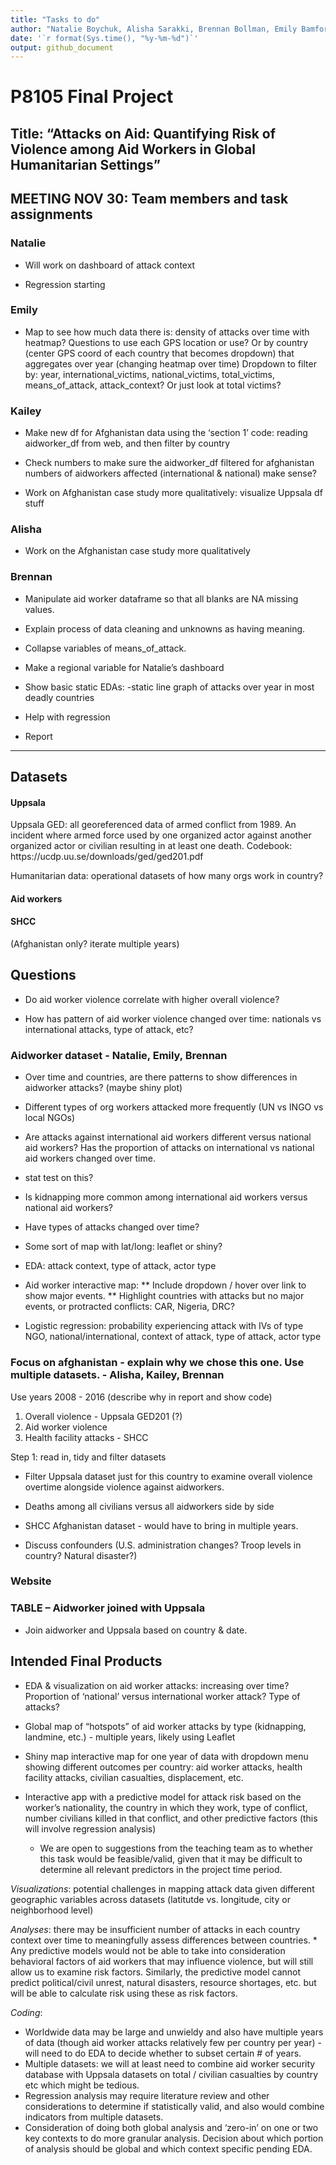 ```yaml
---
title: "Tasks to do"
author: "Natalie Boychuk, Alisha Sarakki, Brennan Bollman, Emily Bamforth, Kailey Rishovd"
date: '`r format(Sys.time(), "%y-%m-%d")`'
output: github_document
---
```


# P8105 Final Project 

## Title: "Attacks on Aid: Quantifying Risk of Violence among Aid Workers in Global Humanitarian Settings" 



## MEETING NOV 30: Team members and task assignments

### Natalie

* Will work on dashboard of attack context 

* Regression starting

### Emily

* Map to see how much data there is: density of attacks over time with heatmap? Questions to use each GPS location or use? Or by country (center GPS coord of each country that becomes dropdown) that aggregates over year (changing heatmap over time)
Dropdown to filter by: year, international_victims, national_victims, total_victims, means_of_attack, attack_context? Or just look at total victims?


### Kailey

* Make new df for Afghanistan data using the 'section 1' code: reading aidworker_df from web, and then filter by country

* Check numbers to make sure the aidworker_df filtered for afghanistan numbers of aidworkers affected (international & national) make sense?

* Work on Afghanistan case study more qualitatively: visualize Uppsala df stuff


### Alisha

* Work on the Afghanistan case study more qualitatively

### Brennan

* Manipulate aid worker dataframe so that all blanks are NA missing values. 

* Explain process of data cleaning and unknowns as having meaning. 

* Collapse variables of means_of_attack.

* Make a regional variable for Natalie's dashboard

* Show basic static EDAs: 
-static line graph of attacks over year in most deadly countries

* Help with regression

* Report


--------------------


## Datasets

#### Uppsala

Uppsala GED: all georeferenced data of armed conflict from 1989. An incident where armed force used by one organized actor against another organized actor or civilian resulting in at least one death.
Codebook: https://ucdp.uu.se/downloads/ged/ged201.pdf 


Humanitarian data: operational datasets of how many orgs work in country?

#### Aid workers

#### SHCC 
(Afghanistan only? iterate multiple years)


## Questions

* Do aid worker violence correlate with higher overall violence?

* How has pattern of aid worker violence changed over time: nationals vs international attacks, type of attack, etc? 


### Aidworker dataset - Natalie, Emily, Brennan

* Over time and countries, are there patterns to show differences in aidworker attacks? (maybe shiny plot)

* Different types of org workers attacked more frequently (UN vs INGO vs local NGOs)

* Are attacks against international aid workers different versus national aid workers? Has the proportion of attacks on international vs national aid workers changed over time.
 * stat test on this?

* Is kidnapping more common among international aid workers versus national aid workers?

* Have types of attacks changed over time?

* Some sort of map with lat/long: leaflet or shiny?

* EDA: attack context, type of attack, actor type 

* Aid worker interactive map:
** Include dropdown / hover over link to show major events. 
** Highlight countries with attacks but no major events, or protracted conflicts: CAR, Nigeria, DRC? 

* Logistic regression: probability experiencing attack with IVs of type NGO, national/international, context of attack, type of attack, actor type
 

### Focus on afghanistan - explain why we chose this one. Use multiple datasets. - Alisha, Kailey, Brennan

Use years 2008 - 2016 (describe why in report and show code)

1. Overall violence - Uppsala GED201 (?)
2. Aid worker violence
3. Health facility attacks - SHCC 

Step 1: read in, tidy and filter datasets


* Filter Uppsala dataset just for this country to examine overall violence overtime alongside violence against aidworkers. 

* Deaths among all civilians versus all aidworkers side by side

* SHCC Afghanistan dataset - would have to bring in multiple years.

* Discuss confounders (U.S. administration changes? Troop levels in country? Natural disaster?)


### Website 



### TABLE -- Aidworker joined with Uppsala

* Join aidworker and Uppsala based on country & date.



## Intended Final Products 

* EDA & visualization on aid worker attacks: increasing over time? Proportion of ‘national’ versus international worker attack? Type of attacks?

* Global map of “hotspots” of aid worker attacks by type (kidnapping, landmine, etc.) - multiple years, likely using Leaflet

* Shiny map interactive map for one year of data with dropdown menu showing different outcomes per country: aid worker attacks, health facility attacks, civilian casualties, displacement, etc.

* Interactive app with a predictive model for attack risk based on the worker’s nationality, the country in which they work, type of conflict, number civilians killed in that conflict, and other predictive factors (this will involve regression analysis)
  * We are open to suggestions from the teaching team as to whether this task would be feasible/valid, given that it may be difficult to determine all relevant predictors in the project time period. 


*Visualizations*: potential challenges in mapping attack data given different geographic variables across datasets (latitutde vs. longitude, city or neighborhood level)

*Analyses*: there may be insufficient number of attacks in each country context over time to meaningfully assess differences between countries. 
  * Any predictive models would not be able to take into consideration behavioral factors of aid workers that may influence violence, but will still allow us to examine risk factors. Similarly, the predictive model cannot predict political/civil unrest, natural disasters, resource shortages, etc. but will be able to calculate risk using these as risk factors. 

*Coding*: 


  * Worldwide data may be large and unwieldy and also have multiple years of data (though aid worker attacks relatively few per country per year) - will need to do EDA to decide whether to subset certain # of years.
  * Multiple datasets: we will at least need to combine aid worker security database with Uppsala datasets on total / civilian casualties by country etc which might be tedious.
  * Regression analysis may require literature review and other considerations to determine if statistically valid, and also would combine indicators from multiple datasets. 
  * Consideration of doing both global analysis and ‘zero-in’ on one or two key contexts to do more granular analysis. Decision about which portion of analysis should be global and which context specific pending EDA.



